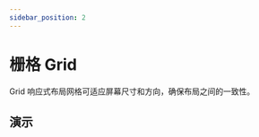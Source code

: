 ```yaml
---
sidebar_position: 2
---
```



# 栅格 Grid

Grid 响应式布局网格可适应屏幕尺寸和方向，确保布局之间的一致性。

## 演示

<Grid yGap={16} cols={1}>
  <CodeBlock title="基础"
             code={String(BasicCode)}>
    <Basic />
  </CodeBlock>

  <CodeBlock title="间隔"
             code={String(GapCode)}>
    <Gap />
  </CodeBlock>

  <CodeBlock title="偏移"
             code={String(OffsetCode)}>
    <Offset />
  </CodeBlock>

  <CodeBlock title="demo css content"
             onlyCode
             code={String(DemoCss)}>
  </CodeBlock>
</Grid>